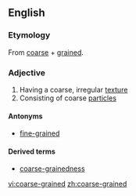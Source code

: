 ==English==

===Etymology===
From [[coarse]] + [[grained]].

===Adjective===
{{en-adj}}

# Having a coarse, irregular [[texture]]
# Consisting of coarse [[particle]]s

====Antonyms====
*[[fine-grained]]

====Derived terms====
*[[coarse-grainedness]]

[[vi:coarse-grained]]
[[zh:coarse-grained]]